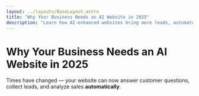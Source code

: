 ```yaml
---
layout: ../layouts/BaseLayout.astro
title: "Why Your Business Needs an AI Website in 2025"
description: "Learn how AI-enhanced websites bring more leads, automate tasks, and boost sales."
---
```


# Why Your Business Needs an AI Website in 2025

Times have changed — your website can now answer customer questions, collect leads, and analyze sales **automatically**.

<CtaButton client:visible label="Book Your Consultation" />

